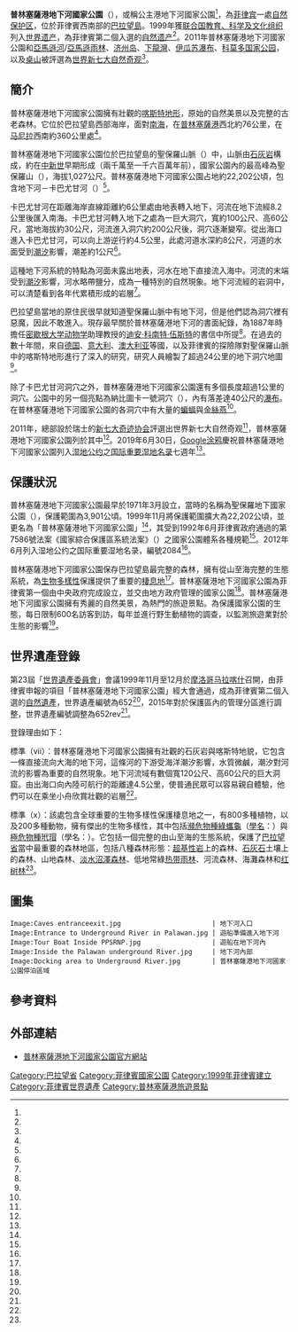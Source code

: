 {{noteTA
|G1=地名
|1 = zh-cn:湿地公约; zh-hk:拉姆薩爾公約; zh-tw:拉姆薩公約;
|2 = zh-cn:密歇根大学; zh-tw:密西根大學; zh-hk:密芝根大學; zh-sg:密执安大学;
}}

{{coord|10|10|0|N|118|55|0|E|display=title}}

{{世界遺產概要表
| site_img       = Puerto Princesa Underground River.jpg
| site_img_capt  = 普林塞薩港地下河國家公園
| site_img_width = 350px
| zh_name        = 普林塞薩港地下河國家公園
| en_name        = Puerto-Princesa Subterranean River National Park
| fr_name        = Parc national de la rivière souterraine de Puerto Princesa
| country        = {{PHL}}
| ID             = 652rev
| area           = {{convert|22,202|ha}}
| Region         = 亞洲和太平洋地區
| criterion_n    = (vii)(x)
| year           = 1999
| org_url        = http://whc.unesco.org/en/list/652rev
| locmapin       = Philippines
| relief         = yes
| Coordinates    = {{coord|10|10|0|N|118|55|0|E}}
}}

{{Infobox protected area
| name            = 普林塞薩港地下河國家公園
| iucn_category   = III
| location        = [[菲律賓|菲律賓]]、[[巴拉望省|巴拉望省]]
| nearest_city    = 菲律賓、[[公主港|公主港]]市
| established     = 1999年11月12日
| governing_body  = {{tsl|en|Department of Environment and Natural Resources (Philippines)|菲律賓環境與自然資源部}}<br>[[公主港|公主港]]市
| embedded1       = {{Designation list| embed = yes| designation1 = Ramsar| designation1_date = 2012年6月30日| designation1_number = 2084<ref name="ramsar"/>}}
}}

'''普林塞薩港地下河國家公園'''（{{lang-en|Puerto Princesa Subterranean River National Park}}），或稱公主港地下河國家公園<ref name="文化部文化資產局"/>，為[[菲律宾|菲律宾]]一處[[自然保护区|自然保护区]]，位於菲律賓西南部的[[巴拉望島|巴拉望島]]。1999年獲[[联合国教育、科学及文化组织|联合国教育、科学及文化组织]]列入[[世界遗产|世界遗产]]，為菲律賓第二個入選的[[自然遗产|自然遗产]]<ref name="puertoprincesa_heritage"/>。2011年普林塞薩港地下河國家公園和[[亞馬遜河|亞馬遜河]]/[[亞馬遜雨林|亞馬遜雨林]]、[[济州岛|济州岛]]、[[下龍灣|下龍灣]]、[[伊瓜苏瀑布|伊瓜苏瀑布]]、[[科莫多国家公园|科莫多国家公园]]，以及[[桌山|桌山]]被評選為[[世界新七大自然奇观|世界新七大自然奇观]]<ref name="new7wonders"/>。

== 簡介 ==

普林塞薩港地下河國家公園擁有壯觀的[[喀斯特地形|喀斯特地形]]，原始的自然美景以及完整的古老森林。它位於巴拉望島西部海岸，面對[[南海|南海]]，在[[普林塞薩港|普林塞薩港]]西北約76公里，在[[马尼拉|马尼拉]]西南約360公里處<ref name="UNESCO_652rev"/>。

普林塞薩港地下河國家公園位於巴拉望島的聖保羅山脈（{{lang|en|Saint Paul Mountain Range}}）中，山脈由[[石灰岩|石灰岩]]構成，約在[[中新世|中新世]]早期形成（兩千萬至一千六百萬年前），國家公園內的最高峰為聖保羅山（{{lang|en|Mountain Saint Paul}}），海拔1,027公尺。普林塞薩港地下河國家公園占地約22,202公頃，包含地下河－卡巴尤甘河（{{lang|en|Cabayugan River}}）<ref name="wondermondo"/>。

卡巴尤甘河在距離海岸直線距離約6公里處由地表轉入地下，河流在地下流經8.2公里後匯入南海。卡巴尤甘河轉入地下之處為一巨大洞穴，寬約100公尺、高60公尺，當地海拔約30公尺，河流進入洞穴約200公尺後，洞穴逐漸變窄。從出海口進入卡巴尤甘河，可以向上游逆行約4.5公里，此處河道水深約8公尺，河道的水面受到[[潮汐|潮汐]]影響，潮差約1公尺<ref name="wondermondo"/>。

這種地下河系統的特點為河面未露出地表，河水在地下直接流入海中。河流的末端受到[[潮汐|潮汐]]影響，河水略帶鹽分，成為一種特別的自然現象。地下河流經的岩洞中，可以清楚看到各年代累積形成的岩層<ref name="UNESCO_652rev"/>。

巴拉望島當地的原住民{{le|巴塔克人 (菲律賓)|Batak_people_(Philippines)|巴塔克人}}很早就知道聖保羅山脈中有地下河，但是他們認為洞穴裡有惡魔，因此不敢進入。現存最早關於普林塞薩港地下河的書面紀錄，為1887年時擔任[[密歇根大学|密歇根大学]][[动物学|动物学]]助理教授的[[迪安·科南特·伍斯特|迪安·科南特·伍斯特]]的書信中所提<ref name="puertoprincesa_early_history"/>。在過去的數十年間，來自[[德国|德国]]、[[意大利|意大利]]、[[澳大利亚|澳大利亚]]等國，以及菲律賓的探險隊對聖保羅山脈中的喀斯特地形進行了深入的研究，研究人員繪製了超過24公里的地下洞穴地圖<ref name="wondermondo"/>。

除了卡巴尤甘河洞穴之外，普林塞薩港地下河國家公園還有多個長度超過1公里的洞穴。公園中的另一個亮點為納比圖卡一號洞穴（{{lang|en|Nagbituka I Cave}}），內有落差達40公尺的[[瀑布|瀑布]]。在普林塞薩港地下河國家公園的各洞穴中有大量的[[蝙蝠|蝙蝠]]與[[金丝燕属|金絲燕]]<ref name="wondermondo"/>。

2011年，總部設於瑞士的[[新七大奇迹协会|新七大奇迹协会]]評選出世界新七大自然奇观<ref name="new7wonders"/>，普林塞薩港地下河國家公園列於其中<ref name="chinanews"/>。2019年6月30日，[[Google涂鸦|Google涂鸦]]慶祝普林塞薩港地下河國家公園列入[[湿地公约|湿地公约]]之[[国际重要湿地名录|国际重要湿地名录]]七週年<ref name="google_doodles"/>。

== 保護狀況 ==

普林塞薩港地下河國家公園最早於1971年3月設立，當時的名稱為聖保羅地下國家公園（{{lang|en|St. Paul Subterranean National Park}}），保護範圍為3,901公頃。1999年11月將保護範圍擴大為22,202公頃，並更名為「普林塞薩港地下河國家公園」<ref name="puertoprincesa_history"/>，其受到1992年6月菲律賓政府通過的第7586號法案《國家綜合保護區系統法案》（{{lang|en|National Integrated Protected Areas System，NIPAS}}）之國家公園體系各種規範<ref name="Philippines_law_7586"/>。2012年6月列入湿地公约之国际重要湿地名录，編號2084<ref name="ramsar"/>。

普林塞薩港地下河國家公園保存巴拉望島最完整的森林，擁有從山至海完整的生態系統，為[[生物多樣性|生物多樣性]]保護提供了重要的[[棲息地|棲息地]]<ref name="boch"/>。普林塞薩港地下河國家公園為菲律賓第一個由中央政府完成設立，並交由地方政府管理的國家公園<ref name="puertoprincesa_management_history"/>。普林塞薩港地下河國家公園擁有秀麗的自然美景，為熱門的旅遊景點。為保護國家公園的生態，每日限制600名訪客到訪，每年並進行野生動植物的調查，以監測旅遊業對於生態的影響<ref name="iucn"/>。

== 世界遺產登錄 ==

第23屆「[[世界遺產委員會|世界遺產委員會]]」會議1999年11月至12月於[[摩洛哥|摩洛哥]][[马拉喀什|马拉喀什]]召開，由菲律賓申報的項目「普林塞薩港地下河國家公園」經大會通過，成為菲律賓第二個入選的[[自然遺產|自然遺產]]，世界遺產編號為652<ref name="UNESCO_652rev"/>，2015年對於保護區內的管理分區進行調整，世界遺產編號調整為652rev<ref name="UNESCO_decisions_6212"/>。

{{世界遺產基準|7|10}}

登錄理由如下：

標準（vii）：普林塞薩港地下河國家公園擁有壯觀的石灰岩與喀斯特地貌，它包含一條直接流向大海的地下河，這條河的下游受海洋潮汐影響，水質微鹹，潮汐對河流的影響為重要的自然現象。地下河流域有數個寬120公尺、高60公尺的巨大洞窟。由出海口向內陸可航行的距離達4.5公里，使普通民眾可以容易親自體驗，他們可以在乘坐小舟欣賞壯觀的岩層<ref name="UNESCO_652rev"/>。

標準（x）：該處包含全球重要的生物多樣性保護棲息地之一，有800多種植物，以及200多種動物，擁有傑出的生物多樣性，其中包括[[瀕危物種|瀕危物種]][[綠蠵龜|綠蠵龜]]（[[學名|學名]]：''{{lang|la|Chelonia mydas}}''）與[[極危物種|極危物種]][[玳瑁|玳瑁]]（學名：''{{lang|la|Eretmochelys imbricata}}''）。它包括一個完整的由山至海的生態系統，保護了[[巴拉望省|巴拉望省]]當中最重要的森林地區，包括八種森林形態：[[超基性岩|超基性岩]]上的森林、[[石灰石|石灰石]]土壤上的森林、山地森林、[[淡水沼澤森林|淡水沼澤森林]]、低地常綠[[热带雨林|热带雨林]]、河流森林、海灘森林和[[红树林|红树林]]<ref name="UNESCO_652rev"/>。

== 圖集 ==

<gallery mode="packed">
 Image:Caves entranceexit.jpg                       | 地下河入口
 Image:Entrance to Underground River in Palawan.jpg | 遊船準備進入地下河
 Image:Tour Boat Inside PPSRNP.jpg                  | 遊船在地下河內
 Image:Inside the Palawan underground River.jpg     | 地下河內部
 Image:Docking area to Underground River.jpg        | 普林塞薩港地下河國家公園停泊區域
</gallery>

== 參考資料 ==

{{Reflist|30em|refs=

<ref name="boch">{{cite web | url=https://twh.boch.gov.tw/world/intro.aspx?id=646 | title=公主港地下河國家公園 | publisher=[[文化部文化資產局|文化部文化資產局]] | accessdate=2020-12-25 | language=zh-tw | archive-date=2018-08-11 | archive-url=https://web.archive.org/web/20180811133725/https://twh.boch.gov.tw/world/intro.aspx?id=646 | dead-url=no }}</ref>

<ref name="chinanews">{{cite web | url=http://www.chinanews.com/gj/2011/11-12/3455867.shtml | title=“世界新七大自然奇观”票选结果公布 玉山落选 | publisher=[[中国新闻社|中国新闻社]] | date=2011-11-12 | accessdate=2020-12-25 | language=zh-cn | archive-date=2020-12-25 | archive-url=https://web.archive.org/web/20201225003759/http://www.chinanews.com/gj/2011/11-12/3455867.shtml | dead-url=no }}</ref>

<ref name="google_doodles">{{cite web | url=https://www.google.com/doodles/celebrating-puerto-princesa-underground-river | title=慶祝公主港地下河國家公園成立 | publisher=[[Google涂鸦|Google涂鸦]] | date=2019-06-30 | accessdate=2020-12-25 | archive-date=2020-12-25 | archive-url=https://web.archive.org/web/20201225003755/https://www.google.com/doodles/celebrating-puerto-princesa-underground-river | dead-url=no }}</ref>

<ref name="iucn">{{cite web | url=https://worldheritageoutlook.iucn.org/explore-sites/wdpaid/198299 | title=Puerto-Princesa Subterranean River National Park | publisher=[[國際自然保護聯盟|國際自然保護聯盟]] | accessdate=2020-12-25 | archive-date=2020-12-25 | archive-url=https://web.archive.org/web/20201225003754/https://worldheritageoutlook.iucn.org/explore-sites/wdpaid/198299 | dead-url=no }}</ref>

<ref name="new7wonders">{{cite web | url=https://nature.new7wonders.com/wonders/#N7WN | title=New 7 Wonders of Nature | publisher=[[新七大奇迹协会|新七大奇迹协会]] | accessdate=2020-12-25 | language=en | archive-date=2020-12-25 | archive-url=https://web.archive.org/web/20201225003758/https://nature.new7wonders.com/wonders/#N7WN | dead-url=no }}</ref>

<ref name="Philippines_law_7586">{{cite web | url=https://www.officialgazette.gov.ph/1992/06/01/republic-act-no-7586/ | title=Republic Act No. 7586 | publisher=[[菲律賓政府|菲律賓政府]] | accessdate=2020-12-25 | language=en | archive-date=2020-12-25 | archive-url=https://web.archive.org/web/20201225003804/https://www.officialgazette.gov.ph/1992/06/01/republic-act-no-7586/ | dead-url=no }}</ref>

<ref name="puertoprincesa_early_history">{{cite web | url=http://undergroundriver.puertoprincesa.ph/?q=basic-page/about-us/early-history | title=Early History | publisher=Puerto-Princesa Subterranean River National Park | accessdate=2020-12-25 | language=en | archive-date=2020-12-25 | archive-url=https://web.archive.org/web/20201225003802/http://undergroundriver.puertoprincesa.ph/?q=basic-page%2Fabout-us%2Fearly-history | dead-url=no }}</ref>

<ref name="puertoprincesa_heritage">{{cite web | url=http://undergroundriver.puertoprincesa.ph/?q=basic-page/about-us/world-heritage-inscription | title=World Heritage Inscription | publisher=Puerto-Princesa Subterranean River National Park | accessdate=2020-12-25 | language=en | archive-date=2020-12-25 | archive-url=https://web.archive.org/web/20201225003934/http://undergroundriver.puertoprincesa.ph/?q=basic-page%2Fabout-us%2Fworld-heritage-inscription | dead-url=no }}</ref>

<ref name="puertoprincesa_history">{{cite web | url=http://undergroundriver.puertoprincesa.ph/?q=basic-page/about-us/history | title=History | publisher=Puerto-Princesa Subterranean River National Park | accessdate=2020-12-25 | language=en | archive-date=2020-12-25 | archive-url=https://web.archive.org/web/20201225003844/http://undergroundriver.puertoprincesa.ph/?q=basic-page%2Fabout-us%2Fhistory | dead-url=no }}</ref>

<ref name="puertoprincesa_management_history">{{cite web | url=http://undergroundriver.puertoprincesa.ph/?q=basic-page/information/management-history | title=Management History | publisher=Puerto-Princesa Subterranean River National Park | accessdate=2020-12-25 | language=en | archive-date=2020-12-25 | archive-url=https://web.archive.org/web/20201225003906/http://undergroundriver.puertoprincesa.ph/?q=basic-page%2Finformation%2Fmanagement-history | dead-url=no }}</ref>

<ref name="ramsar">{{Cite web | url=https://rsis.ramsar.org/ris/2084 | title=Puerto Princesa Subterranean River National Park | publisher=[[湿地公约|湿地公约]] | accessdate=2020-12-25 | language=en | archive-date=2018-08-11 | archive-url=https://web.archive.org/web/20180811131647/https://rsis.ramsar.org/ris/2084 | dead-url=no }}</ref>

<ref name="UNESCO_652rev">{{cite web | url=http://whc.unesco.org/en/list/652rev/ | title=Puerto-Princesa Subterranean River National Park | publisher=[[联合国教育、科学及文化组织|联合国教育、科学及文化组织]] | accessdate=2020-12-25 | language=en | archive-date=2020-12-25 | archive-url=https://web.archive.org/web/20201225003758/http://whc.unesco.org/en/list/652rev/ | dead-url=no }}</ref>

<ref name="UNESCO_decisions_6212">{{cite web | url=http://whc.unesco.org/en/decisions/6212 | title=Puerto-Princesa Subterranean River National Park (Philippines) (N 652rev) | publisher=[[联合国教育、科学及文化组织|联合国教育、科学及文化组织]] | accessdate=2020-12-25 | language=en | archive-date=2020-12-25 | archive-url=https://web.archive.org/web/20201225003758/http://whc.unesco.org/en/decisions/6212 | dead-url=no }}</ref>

<ref name="wondermondo">{{cite web | url=https://www.wondermondo.com/puerto-princesa-subterranean-river/ | title=puerto-princesa-subterranean-river | publisher=wondermondo | accessdate=2020-12-25 | language=en | archive-date=2021-03-10 | archive-url=https://web.archive.org/web/20210310042723/https://www.wondermondo.com/puerto-princesa-subterranean-river/ | dead-url=no }}</ref>

<ref name="文化部文化資產局">{{cite web| url=https://twh.boch.gov.tw/world/intro.aspx?id=646| title=公主港地下河國家公園| publisher=[[文化部文化資產局|文化部文化資產局]]| accessdate=2020-12-25| language=zh-tw| archive-date=2018-08-11| archive-url=https://web.archive.org/web/20180811133725/https://twh.boch.gov.tw/world/intro.aspx?id=646| dead-url=no}}</ref>

}}

== 外部連結 ==

{{Commons|Category:Puerto Princesa Subterranean River National Park}}
* {{en}}[http://undergroundriver.puertoprincesa.ph/ 普林塞薩港地下河國家公園官方網站] {{Wayback|url=http://undergroundriver.puertoprincesa.ph/ |date=20210225030907 }}

{{Portal bar|世界遺產|菲律賓}}
{{菲律賓世界遺產}}
[[Category:巴拉望省|Category:巴拉望省]]
[[Category:菲律賓國家公園|Category:菲律賓國家公園]]
[[Category:1999年菲律賓建立|Category:1999年菲律賓建立]]
[[Category:菲律賓世界遺產|Category:菲律賓世界遺產]]
[[Category:普林塞薩港旅遊景點|Category:普林塞薩港旅遊景點]]